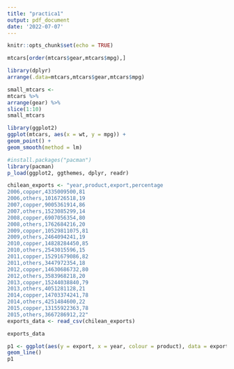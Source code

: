 ```yaml
---
title: "practica1"
output: pdf_document
date: '2022-07-07'
---
```


```r
knitr::opts_chunk$set(echo = TRUE)
```
```r
mtcars[order(mtcars$gear,mtcars$mpg),]
```

```r
library(dplyr)
arrange(.data=mtcars,mtcars$gear,mtcars$mpg)
```
```r
small_mtcars <-
mtcars %>%
arrange(gear) %>%
slice(1:10)
small_mtcars
```
```r
library(ggplot2)
ggplot(mtcars, aes(x = wt, y = mpg)) +
geom_point() +
geom_smooth(method = lm)
```
```r
#install.packages("pacman")
library(pacman)
p_load(ggplot2, ggthemes, dplyr, readr)
```
```r
chilean_exports <- "year,product,export,percentage
2006,copper,4335009500,81
2006,others,1016726518,19
2007,copper,9005361914,86
2007,others,1523085299,14
2008,copper,6907056354,80
2008,others,1762684216,20
2009,copper,10529811075,81
2009,others,2464094241,19
2010,copper,14828284450,85
2010,others,2543015596,15
2011,copper,15291679086,82
2011,others,3447972354,18
2012,copper,14630686732,80
2012,others,3583968218,20
2013,copper,15244038840,79
2013,others,4051281128,21
2014,copper,14703374241,78
2014,others,4251484600,22
2015,copper,13155922363,78
2015,others,3667286912,22"
exports_data <- read_csv(chilean_exports)
```
```r
exports_data
```

```r
p1 <- ggplot(aes(y = export, x = year, colour = product), data = exports_data) +
geom_line()
p1
```

